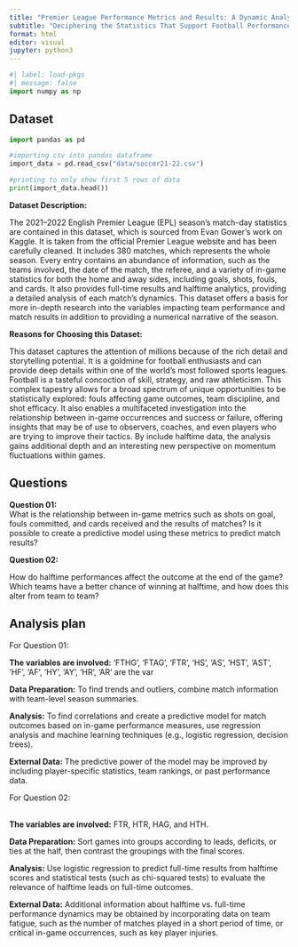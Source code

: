 ```yaml
---
title: "Premier League Performance Metrics and Results: A Dynamic Analysis"
subtitle: "Deciphering the Statistics That Support Football Performance in the 2021–2022"
format: html
editor: visual
jupyter: python3
---
```


```python
#| label: load-pkgs
#| message: false
import numpy as np
```

## Dataset

```python
import pandas as pd

#importing csv into pandas dataframe
import_data = pd.read_csv("data/soccer21-22.csv")

#printing to only show first 5 rows of data
print(import_data.head())
```

**Dataset Description:**

The 2021–2022 English Premier League (EPL) season's match-day statistics are contained in this dataset, which is sourced from Evan Gower's work on Kaggle. It is taken from the official Premier League website and has been carefully cleaned. It includes 380 matches, which represents the whole season. Every entry contains an abundance of information, such as the teams involved, the date of the match, the referee, and a variety of in-game statistics for both the home and away sides, including goals, shots, fouls, and cards. It also provides full-time results and halftime analytics, providing a detailed analysis of each match's dynamics. This dataset offers a basis for more in-depth research into the variables impacting team performance and match results in addition to providing a numerical narrative of the season.

**Reasons for Choosing this Dataset:**

This dataset captures the attention of millions because of the rich detail and storytelling potential. It is a goldmine for football enthusiasts and can provide deep details within one of the world's most followed sports leagues. Football is a tasteful concoction of skill, strategy, and raw athleticism. This complex tapestry allows for a broad spectrum of unique opportunities to be statistically explored: fouls affecting game outcomes, team discipline, and shot efficacy. It also enables a multifaceted investigation into the relationship between in-game occurrences and success or failure, offering insights that may be of use to observers, coaches, and even players who are trying to improve their tactics. By include halftime data, the analysis gains additional depth and an interesting new perspective on momentum fluctuations within games.

## Questions

**Question 01:**\
What is the relationship between in-game metrics such as shots on goal, fouls committed, and cards received and the results of matches? Is it possible to create a predictive model using these metrics to predict match results?

**Question 02:**

How do halftime performances affect the outcome at the end of the game? Which teams have a better chance of winning at halftime, and how does this alter from team to team?

## Analysis plan

For Question 01:

**The variables are involved:** 'FTHG', 'FTAG', 'FTR', 'HS', 'AS', 'HST', 'AST', 'HF', 'AF', 'HY', 'AY', 'HR', 'AR' are the var

**Data Preparation:** To find trends and outliers, combine match information with team-level season summaries.

**Analysis:** To find correlations and create a predictive model for match outcomes based on in-game performance measures, use regression analysis and machine learning techniques (e.g., logistic regression, decision trees).

**External Data:** The predictive power of the model may be improved by including player-specific statistics, team rankings, or past performance data.

For Question 02:

**\
The variables are involved:** FTR, HTR, HAG, and HTH.

**Data Preparation:** Sort games into groups according to leads, deficits, or ties at the half, then contrast the groupings with the final scores.

**Analysis:** Use logistic regression to predict full-time results from halftime scores and statistical tests (such as chi-squared tests) to evaluate the relevance of halftime leads on full-time outcomes.

**External Data:** Additional information about halftime vs. full-time performance dynamics may be obtained by incorporating data on team fatigue, such as the number of matches played in a short period of time, or critical in-game occurrences, such as key player injuries.
